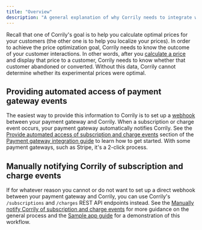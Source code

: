 ```yaml
---
title: "Overview"
description: "A general explanation of why Corrily needs to integrate with your payment gateways if you're doing price optimization."
---
```


Recall that one of Corrily's goal is to help you calculate optimal prices for your customers (the other one is to help you localize your prices). In order to achieve the price optimization goal, Corrily needs to know the outcome of your customer interactions. In other words, after you [calculate a price](../api-reference/calculate-price) and display that price to a customer, Corrily needs to know whether that customer abandoned or converted. Without this data, Corrily cannot determine whether its experimental prices were optimal.

## Providing automated access of payment gateway events

The easiest way to provide this information to Corrily is to set up a [webhook](https://en.wikipedia.org/wiki/Webhook) between your payment gateway and Corrily. When a subscription or charge event occurs, your payment gateway automatically notifies Corrily. See the [Provide automated access of subscription and charge events](./integration-guide#recommended-provide-automated-access-of-subscription-and-charge-events) section of the [Payment gateway integration guide](./integration-guide) to learn how to get started. With some payment gateways, such as Stripe, it's a 2-click process.

## Manually notifying Corrily of subscription and charge events

If for whatever reason you cannot or do not want to set up a direct webhook between your payment gateway and Corrily, you can use Corrily's `/subscriptions` and `/charges` REST API endpoints instead. See the [Manually notify Corrily of subscription and charge events](./integration-guide#manually-notify-corrily-of-subscription-and-charge-events) for more guidance on the general process and the [Sample app guide](./sample-app-guide) for a demonstration of this workflow.

